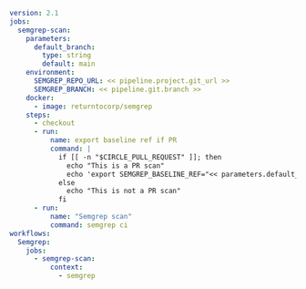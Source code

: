 ```yaml
version: 2.1
jobs:
  semgrep-scan:
    parameters: 
      default_branch:
        type: string
        default: main
    environment:
      SEMGREP_REPO_URL: << pipeline.project.git_url >>
      SEMGREP_BRANCH: << pipeline.git.branch >>
    docker:
      - image: returntocorp/semgrep
    steps:
      - checkout
      - run:
          name: export baseline ref if PR
          command: |
            if [[ -n "$CIRCLE_PULL_REQUEST" ]]; then
              echo "This is a PR scan"
              echo 'export SEMGREP_BASELINE_REF="<< parameters.default_branch>>"' >> "$BASH_ENV"
            else
              echo "This is not a PR scan"
            fi
      - run:
          name: "Semgrep scan"
          command: semgrep ci         
workflows:
  Semgrep:
    jobs:
      - semgrep-scan:
          context:
            - semgrep
```
